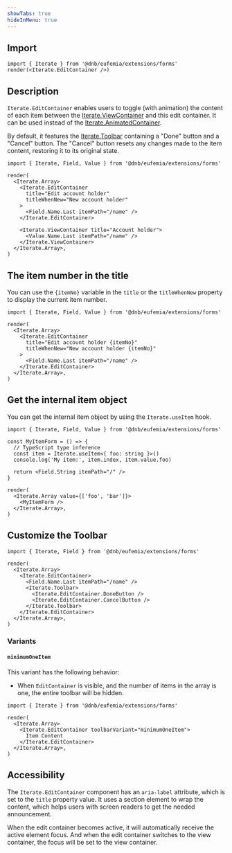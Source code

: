 ```yaml
---
showTabs: true
hideInMenu: true
---
```


## Import

```tsx
import { Iterate } from '@dnb/eufemia/extensions/forms'
render(<Iterate.EditContainer />)
```

## Description

`Iterate.EditContainer` enables users to toggle (with animation) the content of each item between the [Iterate.ViewContainer](/uilib/extensions/forms/Iterate/ViewContainer/) and this edit container. It can be used instead of the [Iterate.AnimatedContainer](/uilib/extensions/forms/Iterate/AnimatedContainer/).

By default, it features the [Iterate.Toolbar](/uilib/extensions/forms/Iterate/Toolbar/) containing a "Done" button and a "Cancel" button. The "Cancel" button resets any changes made to the item content, restoring it to its original state.

```tsx
import { Iterate, Field, Value } from '@dnb/eufemia/extensions/forms'

render(
  <Iterate.Array>
    <Iterate.EditContainer
      title="Edit account holder"
      titleWhenNew="New account holder"
    >
      <Field.Name.Last itemPath="/name" />
    </Iterate.EditContainer>

    <Iterate.ViewContainer title="Account holder">
      <Value.Name.Last itemPath="/name" />
    </Iterate.ViewContainer>
  </Iterate.Array>,
)
```

## The item number in the title

You can use the `{itemNo}` variable in the `title` or the `titleWhenNew` property to display the current item number.

```tsx
import { Iterate, Field, Value } from '@dnb/eufemia/extensions/forms'

render(
  <Iterate.Array>
    <Iterate.EditContainer
      title="Edit account holder {itemNo}"
      titleWhenNew="New account holder {itemNo}"
    >
      <Field.Name.Last itemPath="/name" />
    </Iterate.EditContainer>
  </Iterate.Array>,
)
```

## Get the internal item object

You can get the internal item object by using the `Iterate.useItem` hook.

```tsx
import { Iterate, Field, Value } from '@dnb/eufemia/extensions/forms'

const MyItemForm = () => {
  // TypeScript type inference
  const item = Iterate.useItem<{ foo: string }>()
  console.log('My item:', item.index, item.value.foo)

  return <Field.String itemPath="/" />
}

render(
  <Iterate.Array value={['foo', 'bar']}>
    <MyItemForm />
  </Iterate.Array>,
)
```

## Customize the Toolbar

```tsx
import { Iterate, Field } from '@dnb/eufemia/extensions/forms'

render(
  <Iterate.Array>
    <Iterate.EditContainer>
      <Field.Name.Last itemPath="/name" />
      <Iterate.Toolbar>
        <Iterate.EditContainer.DoneButton />
        <Iterate.EditContainer.CancelButton />
      </Iterate.Toolbar>
    </Iterate.EditContainer>
  </Iterate.Array>,
)
```

### Variants

#### `minimumOneItem`

This variant has the following behavior:

- When `EditContainer` is visible, and the number of items in the array is one, the entire toolbar will be hidden.

```tsx
import { Iterate } from '@dnb/eufemia/extensions/forms'

render(
  <Iterate.Array>
    <Iterate.EditContainer toolbarVariant="minimumOneItem">
      Item Content
    </Iterate.EditContainer>
  </Iterate.Array>,
)
```

## Accessibility

The `Iterate.EditContainer` component has an `aria-label` attribute, which is set to the `title` property value. It uses a section element to wrap the content, which helps users with screen readers to get the needed announcement.

When the edit container becomes active, it will automatically receive the active element focus. And when the edit container switches to the view container, the focus will be set to the view container.
